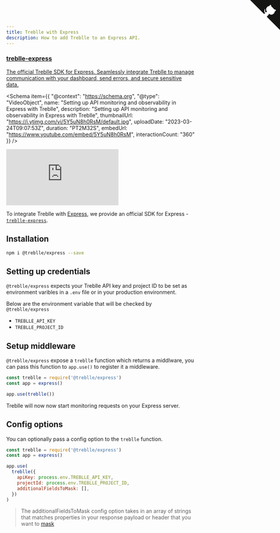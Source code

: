 ```yaml
---
title: Treblle with Express
description: How to add Treblle to an Express API.
---
```


<div class="max-w-full mx-auto shadow-lg rounded-lg overflow-hidden">
  <a href="https://github.com/Treblle/treblle-express" title="View source on GitHub" aria-label="View source on GitHub" class="relative no-underline">
    <div>
      <svg width="80" height="80" viewBox="0 0 250 250" style="fill:#151513; color:#fff; position: absolute; top: 0; border: 0; right: 0;" aria-hidden="true">
        <path d="M0,0 L115,115 L130,115 L142,142 L250,250 L250,0 Z"></path>
        <path d="M128.3,109.0 C113.8,99.7 119.0,89.6 119.0,89.6 C122.0,82.7 120.5,78.6 120.5,78.6 C119.2,72.0 123.4,76.3 123.4,76.3 C127.3,80.9 125.5,87.3 125.5,87.3 C122.9,97.6 130.6,101.9 134.4,103.2" fill="currentColor" style="transform-origin: 130px 106px;" class="octo-arm"></path>
        <path d="M115.0,115.0 C114.9,115.1 118.7,116.5 119.8,115.4 L133.7,101.6 C136.9,99.2 139.9,98.4 142.2,98.6 C133.8,88.0 127.5,74.4 143.8,58.0 C148.5,53.4 154.0,51.2 159.7,51.0 C160.3,49.4 163.2,43.6 171.4,40.1 C171.4,40.1 176.1,42.5 178.8,56.2 C183.1,58.6 187.2,61.8 190.9,65.4 C194.5,69.0 197.7,73.2 200.1,77.6 C213.8,80.2 216.3,84.9 216.3,84.9 C212.7,93.1 206.9,96.0 205.4,96.6 C205.1,102.4 203.0,107.8 198.3,112.5 C181.9,128.9 168.3,122.5 157.7,114.1 C157.9,116.9 156.7,120.9 152.7,124.9 L141.0,136.5 C139.8,137.7 141.6,141.9 141.8,141.8 Z" fill="currentColor" class="octo-body"></path>
      </svg>
    </div>
    <div class="grid grid-cols-4 gap-4 px-2 py-2">
      <div class="col-span-4">
      	<h3 class="text-xl font-semibold">treblle-express</h3>
      	<p class="text-sm font-medium">
          The official Treblle SDK for Express. Seamlessly integrate Treblle to manage communication with your dashboard, send errors, and secure sensitive data.
        </p>
      </div>
    </div>
  </a>
</div>


<Schema
  item={{
    "@context": "https://schema.org",
    "@type": "VideoObject",
    name: "Setting up API monitoring and observability in Express with Treblle",
    description: "Setting up API monitoring and observability in Express with Treblle",
    thumbnailUrl: "https://i.ytimg.com/vi/5Y5uN8h0RsM/default.jpg",
    uploadDate: "2023-03-24T09:07:53Z",
    duration: "PT2M32S",
    embedUrl: "https://www.youtube.com/embed/5Y5uN8h0RsM",
    interactionCount: "360"
  }}
/>

<iframe
  class="w-full aspect-[16/9]"
  src="https://www.youtube.com/embed/5Y5uN8h0RsM"
  aria-label="YouTube video player"
  frameborder="0"
  allow="accelerometer; autoplay; clipboard-write; encrypted-media; gyroscope; picture-in-picture; web-share"
  allowfullscreen
></iframe>

To integrate Treblle with [Express](https://expressjs.com), we provide an official SDK for Express - [`treblle-express`](https://github.com/Treblle/treblle-express).

## Installation

```sh
npm i @treblle/express --save
```

## Setting up credentials

`@treblle/express` expects your Treblle API key and project ID to be set as environment varibles in a `.env` file or in your production environment.

Below are the environment variable that will be checked by `@treblle/express`

- `TREBLLE_API_KEY`
- `TREBLLE_PROJECT_ID`

## Setup middleware

`@treblle/express` expose a `treblle` function which returns a middlware, you can pass this function to `app.use()` to register it a middleware.

```js
const treblle = require('@treblle/express')
const app = express()

app.use(treblle())
```

Treblle will now now start monitoring requests on your Express server.

## Config options

You can optionally pass a config option to the `treblle` function.

```js
const treblle = require('@treblle/express')
const app = express()

app.use(
  treblle({
    apiKey: process.env.TREBLLE_API_KEY,
    projectId: process.env.TREBLLE_PROJECT_ID,
    additionalFieldsToMask: [],
  })
)
```

> The additionalFieldsToMask config option takes in an array of strings that matches properties in your response payload or header that you want to [mask](/security/masking/)